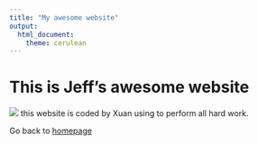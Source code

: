 ```yaml
---
title: "My awesome website"
output: 
  html_document:
    theme: cerulean
---
```


# This is Jeff's awesome website

![](https://media.giphy.com/media/drXGoW1iudhKw/giphy.gif)
this website is coded by Xuan using to perform all hard work.

Go back to [homepage](index.html)